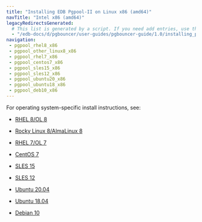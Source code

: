 ```yaml
---
title: "Installing EDB Pgpool-II on Linux x86 (amd64)"
navTitle: "Intel x86 (amd64)"
legacyRedirectsGenerated:
  # This list is generated by a script. If you need add entries, use the `legacyRedirects` key.
  - "/edb-docs/d/pgbouncer/user-guides/pgbouncer-guide/1.0/installing_pgbouncer_on_a_debian_or_ubuntu_host.html" 
navigation:
 - pgpool_rhel8_x86
 - pgpool_other_linux8_x86
 - pgpool_rhel7_x86
 - pgpool_centos7_x86
 - pgpool_sles15_x86
 - pgpool_sles12_x86
 - pgpool_ubuntu20_x86
 - pgpool_ubuntu18_x86
 - pgpool_deb10_x86
---
```


For operating system-specific install instructions, see:

  - [RHEL 8/OL 8](pgpool_rhel8_x86)

  - [Rocky Linux 8/AlmaLinux 8](pgpool_other_linux8_x86)
  - [RHEL 7/OL 7](pgpool_rhel7_x86)
  - [CentOS 7](pgpool_centos7_x86)
  - [SLES 15](pgpool_sles15_x86)
  - [SLES 12](pgpool_sles12_x86)
  - [Ubuntu 20.04](pgpool_ubuntu20_x86)
  - [Ubuntu 18.04](pgpool_ubuntu18_x86)
  - [Debian 10](pgpool_deb10_x86) 
